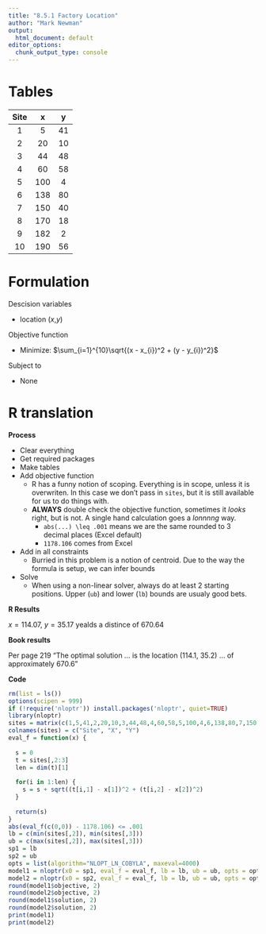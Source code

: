 ```yaml
---
title: "8.5.1 Factory Location"
author: "Mark Newman"
output:
  html_document: default
editor_options: 
  chunk_output_type: console
---
```


# Tables
Site | x | y
:--:|:--:|:--:
 1 |   5 | 41
 2 |  20 | 10
 3 |  44 | 48
 4 |  60 | 58
 5 | 100 |  4
 6 | 138 | 80
 7 | 150 | 40
 8 | 170 | 18
 9 | 182 |  2
10 | 190 | 56

# Formulation

Descision variables

* location ($x$,$y$)

Objective function

* Minimize: $\sum_{i=1}^{10}\sqrt{(x - x_{i})^2 + (y - y_{i})^2}$
  
Subject to

* None

# R translation

**Process**

* Clear everything
* Get required packages
* Make tables
* Add objective function
    * R has a funny notion of scoping. Everything is in scope, unless it is overwriten. In this case we don't pass in `sites`, but it is still available for us to do things with.
    * **ALWAYS** double check the objective function, sometimes it _looks_ right, but is not. A single hand calculation goes a _lonnnng_ way.
        * `abs(...) \leq .001` means we are the same rounded to 3 decimal places (Excel default)
        * `1178.106` comes from Excel
* Add in all constraints
    * Burried in this problem is a notion of centroid. Due to the way the formula is setup, we can infer bounds
* Solve
    * When using a non-linear solver, always do at least 2 starting positions. Upper (`ub`) and lower (`lb`) bounds are usualy good bets.

**R Results**

$x = 114.07$, $y = 35.17$ yealds a distince of 670.64

**Book results**

Per page 219 "The optimal solution ... is the location (114.1, 35.2) ... of approximately 670.6"

**Code**
```r
rm(list = ls())
options(scipen = 999)
if (!require('nloptr')) install.packages('nloptr', quiet=TRUE)
library(nloptr)
sites = matrix(c(1,5,41,2,20,10,3,44,48,4,60,58,5,100,4,6,138,80,7,150,40,8,170,18,9,182,2,10,190,56), nrow = 10, ncol = 3, byrow = TRUE)
colnames(sites) = c("Site", "X", "Y")
eval_f = function(x) {
  
  s = 0
  t = sites[,2:3]
  len = dim(t)[1]
  
  for(i in 1:len) {
    s = s + sqrt((t[i,1] - x[1])^2 + (t[i,2] - x[2])^2)
  }
  
  return(s)
}
abs(eval_f(c(0,0)) - 1178.106) <= .001
lb = c(min(sites[,2]), min(sites[,3]))
ub = c(max(sites[,2]), max(sites[,3]))
sp1 = lb
sp2 = ub
opts = list(algorithm="NLOPT_LN_COBYLA", maxeval=4000)
model1 = nloptr(x0 = sp1, eval_f = eval_f, lb = lb, ub = ub, opts = opts)
model2 = nloptr(x0 = sp2, eval_f = eval_f, lb = lb, ub = ub, opts = opts)
round(model1$objective, 2)
round(model2$objective, 2)
round(model1$solution, 2)
round(model2$solution, 2)
print(model1)
print(model2)
```

